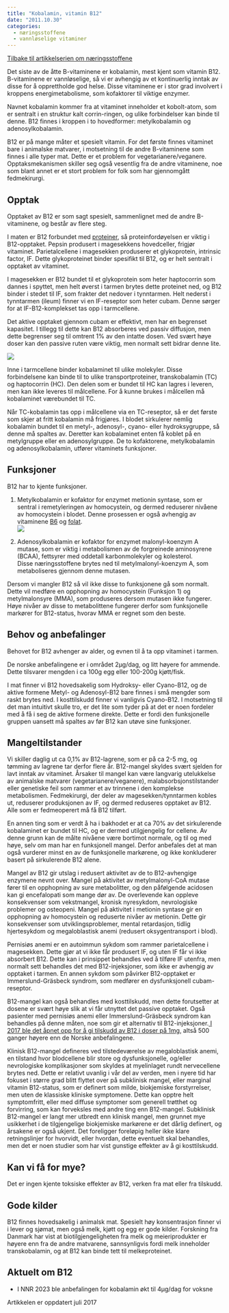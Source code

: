 ```yaml
---
title: "Kobalamin, vitamin B12"
date: "2011.10.30"
categories: 
  - næringsstoffene
  - vannløselige vitaminer
---
```


[Tilbake til artikkelserien om næringsstoffene](../../naeringsstoffer.html)

Det siste av de åtte B-vitaminene er kobalamin, mest kjent som vitamin B12. B-vitaminene er vannløselige, så vi er avhengig av et kontinuerlig inntak av disse for å opprettholde god helse. Disse vitaminene er i stor grad involvert i kroppens energimetabolisme, som kofaktorer til viktige enzymer.

Navnet kobalamin kommer fra at vitaminet inneholder et kobolt-atom, som er sentralt i en struktur kalt corrin-ringen, og ulike forbindelser kan binde til denne. B12 finnes i kroppen i to hovedformer: metylkobalamin og adenosylkobalamin.

B12 er på mange måter et spesielt vitamin. For det første finnes vitaminet bare i animalske matvarer, i motsetning til de andre B-vitaminene som finnes i alle typer mat. Dette er et problem for vegetarianere/veganere. Opptaksmekanismen skiller seg også vesentlig fra de andre vitaminene, noe som blant annet er et stort problem for folk som har gjennomgått fedmekirurgi.

## Opptak

Opptaket av B12 er som sagt spesielt, sammenlignet med de andre B-vitaminene, og består av flere steg.

I maten er B12 forbundet med [proteiner](http://www.friskogfunksjonell.no/protein/ "Protein"), så proteinfordøyelsen er viktig i B12-opptaket. Pepsin produsert i magesekkens hovedceller, frigjør vitaminet. Parietalcellene i magesekken produserer et glykoprotein, intrinsic factor, IF. Dette glykoproteinet binder spesifikt til B12, og er helt sentralt i opptaket av vitaminet.

I magesekken er B12 bundet til et glykoprotein som heter haptocorrin som dannes i spyttet, men helt øverst i tarmen brytes dette proteinet ned, og B12 binder i stedet til IF, som frakter det nedover i tynntarmen. Helt nederst i tynntarmen (ileum) finner vi en IF-reseptor som heter cubam. Denne sørger for at IF-B12-komplekset tas opp i tarmcellene.

Det aktive opptaket gjennom cubam er effektivt, men har en begrenset kapasitet. I tillegg til dette kan B12 absorberes ved passiv diffusjon, men dette begrenser seg til omtrent 1% av den intatte dosen. Ved svært høye doser kan den passive ruten være viktig, men normalt sett bidrar denne lite.

![](images/clipboard-3761808510.png)

Inne i tarmcellene binder kobalaminet til ulike molekyler. Disse forbindelsene kan binde til to ulike transportproteiner, transkobalamin (TC) og haptocorrin (HC). Den delen som er bundet til HC kan lagres i leveren, men kan ikke leveres til målcellene. For å kunne brukes i målcellen må kobalaminet værebundet til TC.

Når TC-kobalamin tas opp i målcellene via en TC-reseptor, så er det første som skjer at fritt kobalamin må frigjøres. I blodet sirkulerer nemlig kobalamin bundet til en metyl-, adenosyl-, cyano- eller hydroksygruppe, så denne må spaltes av. Deretter kan kobalaminet enten få koblet på en metylgruppe eller en adenosylgruppe. De to kofaktorene, metylkobalamin og adenosylkobalamin, utfører vitaminets funksjoner.

## Funksjoner

B12 har to kjente funksjoner.

1.  Metylkobalamin er kofaktor for enzymet metionin syntase, som er sentral i remetyleringen av homocystein, og dermed reduserer nivåene av homocystein i blodet. Denne prosessen er også avhengig av vitaminene [B6](http://www.friskogfunksjonell.no/b6/ "Pyridoksin, vitamin B6") og [folat](http://www.friskogfunksjonell.no/folat/).\
    ![](images/clipboard-938570736.png)

2.  Adenosylkobalamin er kofaktor for enzymet malonyl-koenzym A mutase, som er viktig i metabolismen av de forgreinede aminosyrene (BCAA), fettsyrer med oddetall karbonmolekyler og kolesterol. Disse næringsstoffene brytes ned til metylmalonyl-koenzym A, som metaboliseres gjennom denne mutasen.

Dersom vi mangler B12 så vil ikke disse to funksjonene gå som normalt. Dette vil medføre en opphopning av homocystein (Funksjon 1) og metylmalonsyre (MMA), som produseres dersom mutasen ikke fungerer. Høye nivåer av disse to metabolittene fungerer derfor som funksjonelle markører for B12-status, hvorav MMA er regnet som den beste.

## Behov og anbefalinger

Behovet for B12 avhenger av alder, og evnen til å ta opp vitaminet i tarmen.

De norske anbefalingene er i området 2µg/dag, og litt høyere for ammende. Dette tilsvarer mengden i ca 100g egg eller 100-200g kjøtt/fisk.

I mat finner vi B12 hovedsakelig som Hydroksy- eller Cyano-B12, og de aktive formene Metyl- og Adenosyl-B12 bare finnes i små mengder som raskt brytes ned. I kosttilskudd finner vi vanligvis Cyano-B12. I motsetning til det man intuitivt skulle tro, er det lite som tyder på at det er noen fordeler med å få i seg de aktive formene direkte. Dette er fordi den funksjonelle gruppen uansett må spaltes av før B12 kan utøve sine funksjoner.

## Mangeltilstander

Vi skiller daglig ut ca 0,1% av B12-lagrene, som er på ca 2-5 mg, og tømming av lagrene tar derfor flere år. B12-mangel skyldes svært sjelden for lavt inntak av vitaminet. Årsaker til mangel kan være langvarig utelukkelse av animalske matvarer (vegetarianere/veganere), malabsorbsjonstilstander eller genetiske feil som rammer et av trinnene i den komplekse metabolismen. Fedmekirurgi, der deler av magesekken/tynntarmen kobles ut, reduserer produksjonen av IF, og dermed reduseres opptaket av B12. Alle som er fedmeoperert må få B12 tilført.

En annen ting som er verdt å ha i bakhodet er at ca 70% av det sirkulerende kobalaminet er bundet til HC, og er dermed utilgjengelig for cellene. Av denne grunn kan de målte nivåene være bortimot normale, og til og med høye, selv om man har en funksjonell mangel. Derfor anbefales det at man også vurderer minst en av de funksjonelle markørene, og ikke konkluderer basert på sirkulerende B12 alene.

Mangel av B12 gir utslag i redusert aktivitet av de to B12-avhengige enzymene nevnt over. Mangel på aktivitet av metylmalonyl-CoA mutase fører til en opphopning av sure metabolitter, og den påfølgende acidosen kan gi encefalopati som mange dør av. De overlevende kan oppleve konsekvenser som vekstmangel, kronisk nyresykdom, nevrologiske problemer og osteopeni. Mangel på aktivitet i metionin syntase gir en opphopning av homocystein og reduserte nivåer av metionin. Dette gir konsekvenser som utviklingsproblemer, mental retardasjon, tidlig hjertesykdom og megaloblastisk anemi (redusert oksygentransport i blod).

Pernisiøs anemi er en autoimmun sykdom som rammer parietalcellene i magesekken. Dette gjør at vi ikke får produsert IF, og uten IF får vi ikke absorbert B12. Dette kan i prinsippet behandles ved å tilføre IF utenfra, men normalt sett behandles det med B12-injeksjoner, som ikke er avhengig av opptaket i tarmen. En annen sykdom som påvirker B12-opptaket er Immerslund-Gräsbeck syndrom, som medfører en dysfunksjonell cubam-reseptor.

B12-mangel kan også behandles med kosttilskudd, men dette forutsetter at dosene er svært høye slik at vi får utnyttet det passive opptaket. Også pasienter med pernisiøs anemi eller Immerslund-Gräsbeck syndrom kan behandles på denne måten, noe som gir et alternativ til B12-injeksjoner.[ I 2017 ble det åpnet opp for å gi tilskudd av B12 i doser på 1mg](https://legemiddelverket.no/nyheter/vitamin-b12-tabletter-et-godt-alternativ-til-injeksjoner), altså 500 ganger høyere enn de Norske anbefalingene.

Klinisk B12-mangel defineres ved tilstedeværelse av megaloblastisk anemi, en tilstand hvor blodcellene blir store og dysfunksjonelle, og/eller nevrologiske komplikasjoner som skyldes at myelinlaget rundt nervecellene brytes ned. Dette er relativt uvanlig i vår del av verden, men i nyere tid har fokuset i større grad blitt flyttet over på subklinisk mangel, eller marginal vitamin B12-status, som er definert som milde, biokjemiske forstyrrelser, men uten de klassiske kliniske symptomene. Dette kan opptre helt symptomfritt, eller med diffuse symptomer som generell trøtthet og forvirring, som kan forveksles med andre ting enn B12-mangel. Subklinisk B12-mangel er langt mer utbredt enn klinisk mangel, men grunnet mye usikkerhet i de tilgjengelige biokjemiske markørene er det dårlig definert, og årsakene er også ukjent. Det foreligger foreløpig heller ikke klare retningslinjer for hvorvidt, eller hvordan, dette eventuelt skal behandles, men det er noen studier som har vist gunstige effekter av å gi kosttilskudd.

## Kan vi få for mye?

Det er ingen kjente toksiske effekter av B12, verken fra mat eller fra tilskudd.

## Gode kilder

B12 finnes hovedsakelig i animalsk mat. Spesielt høy konsentrasjon finner vi i lever og sjømat, men også melk, kjøtt og egg er gode kilder. Forskning fra Danmark har vist at biotilgjengeligheten fra melk og meieriprodukter er høyere enn fra de andre matvarene, sannsynligvis fordi melk inneholder transkobalamin, og at B12 kan binde tett til melkeproteinet.

## Aktuelt om B12

-   I NNR 2023 ble anbefalingen for kobalamin økt til 4µg/dag for voksne

Artikkelen er oppdatert juli 2017
